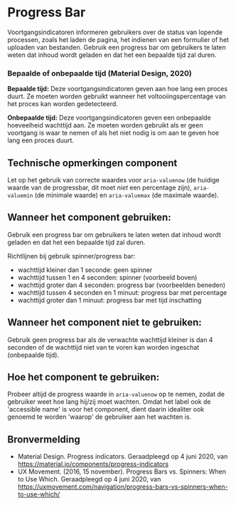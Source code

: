 
# Progress Bar

<StorybookComponent />

Voortgangsindicatoren informeren gebruikers over de status van lopende processen, zoals het laden de pagina, het indienen van een formulier of het uploaden van bestanden. Gebruik een progress bar om gebruikers te laten weten dat inhoud wordt geladen en dat het een bepaalde tijd zal duren.

### Bepaalde of onbepaalde tijd (Material Design, 2020)

**Bepaalde tijd:** Deze voortgangsindicatoren geven aan hoe lang een proces duurt. Ze moeten worden gebruikt wanneer het voltooiingspercentage van het proces kan worden gedetecteerd.

**Onbepaalde tijd:** Deze voortgangsindicatoren geven een onbepaalde hoeveelheid wachttijd aan. Ze moeten worden gebruikt als er geen voortgang is waar te nemen of als het niet nodig is om aan te geven hoe lang een proces duurt.

## Technische opmerkingen component

Let op het gebruik van correcte waardes voor `aria-valuenow` (de huidige waarde van de progressbar, dit moet _niet_ een percentage zijn), `aria-valuemin` (de minimale waarde) en `aria-valuemax` (de maximale waarde).

## Wanneer het component gebruiken:

Gebruik een progress bar om gebruikers te laten weten dat inhoud wordt geladen en dat het een bepaalde tijd zal duren.

Richtlijnen bij gebruik spinner/progress bar:

- wachttijd kleiner dan 1 seconde: geen spinner
- wachttijd tussen 1 en 4 seconden: spinner (voorbeeld boven)
- wachttijd groter dan 4 seconden: progress bar (voorbeelden beneden)
- wachttijd tussen 4 seconden en 1 minuut: progress bar met percentage
- wachttijd groter dan 1 minuut: progress bar met tijd inschatting

## Wanneer het component niet te gebruiken:

Gebruik geen progress bar als de verwachte wachttijd kleiner is dan 4 seconden of de wachttijd niet van te voren kan worden ingeschat (onbepaalde tijd).

## Hoe het component te gebruiken:

Probeer altijd de progress waarde in `aria-valuenow` op te nemen, zodat de gebruiker weet hoe lang hij/zij moet wachten.
Omdat het label ook de 'accessible name' is voor het component, dient daarin idealiter ook genoemd te worden 'waarop' de gebruiker aan het wachten is.

## Bronvermelding

- Material Design. Progress indicators. Geraadpleegd op 4 juni 2020, van https://material.io/components/progress-indicators
- UX Movement. (2016, 15 november). Progress Bars vs. Spinners: When to Use Which. Geraadpleegd op 4 juni 2020, van https://uxmovement.com/navigation/progress-bars-vs-spinners-when-to-use-which/
